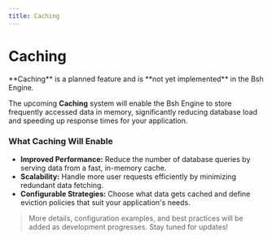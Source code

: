 ```yaml
---
title: Caching
---
```



# Caching

<Callout>
  **Caching** is a planned feature and is **not yet implemented** in the Bsh Engine.
</Callout>

The upcoming **Caching** system will enable the Bsh Engine to store frequently accessed data in memory, significantly reducing database load and speeding up response times for your application.

### What Caching Will Enable

- **Improved Performance:** Reduce the number of database queries by serving data from a fast, in-memory cache.
- **Scalability:** Handle more user requests efficiently by minimizing redundant data fetching.
- **Configurable Strategies:** Choose what data gets cached and define eviction policies that suit your application's needs.

> More details, configuration examples, and best practices will be added as development progresses. Stay tuned for updates!
